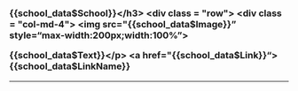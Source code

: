 <h3>{{school_data$School}}</h3>
<div class = "row">
<div class = "col-md-4">
<img src="{{school_data$Image}}" style="max-width:200px;width:100%">
</div>
<div class = "col-md-8">
<p>{{school_data$Text}}</p>
<a href="{{school_data$Link}}">{{school_data$LinkName}}</a>
</div>
</div>
<hr>